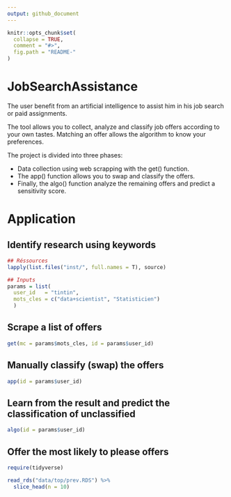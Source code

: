```yaml
---
output: github_document
---
```

<!-- README.md is generated from README.Rmd. Please edit that file -->

```r
knitr::opts_chunk$set(
  collapse = TRUE,
  comment = "#>",
  fig.path = "README-"
)
```

# JobSearchAssistance

The user benefit from an artificial intelligence to assist him in his job search or paid assignments.

The tool allows you to collect, analyze and classify job offers according to your own tastes. 
Matching an offer allows the algorithm to know your preferences.

The project is divided into three phases:

  + Data collection using web scrapping with the get() function.
  + The app() function allows you to swap and classify the offers. 
  + Finally, the algo() function analyze the remaining offers and predict a sensitivity score.

# Application 

## Identify research using keywords

```r
## Réssources
lapply(list.files("inst/", full.names = T), source)
```

```r
## Inputs
params = list(
  user_id   = "tintin",
  mots_cles = c("data+scientist", "Statisticien")
  )
```

## Scrape a list of offers

```r
get(mc = params$mots_cles, id = params$user_id)
```

## Manually classify (swap) the offers

```r
app(id = params$user_id)
```

## Learn from the result and predict the classification of unclassified

```r
algo(id = params$user_id)
```

## Offer the most likely to please offers

```r
require(tidyverse)
```

```r
read_rds("data/top/prev.RDS") %>% 
  slice_head(n = 10)
```


